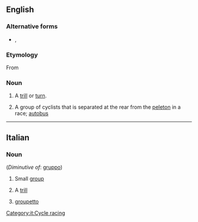 ==English==

===Alternative forms===
* {{l|en|grupetto}}, {{l|en|groupetto}}

===Etymology===
From {{etyl|it|en}}

===Noun===
{{en-noun|gruppetti|gruppettos}}

# {{lb|en|music}} A [[trill]] or [[turn]].
# {{lb|en|cycling}} A group of cyclists that is separated at the rear from the [[peleton]] in a race; [[autobus]]

----

==Italian==

===Noun===
{{it-noun|m}} (''Diminutive of'': [[gruppo]])

# Small [[group]]
# {{lb|it|music}} A [[trill]]
# {{lb|it|cycle racing}} [[groupetto]]
[[Category:it:Cycle racing]]
